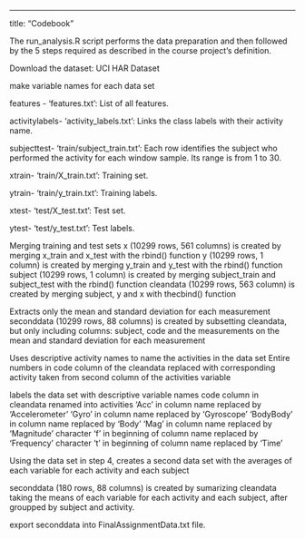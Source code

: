 ---
title: "Codebook"

The run_analysis.R script performs the data preparation and then followed by the 5 steps required as described in the course project’s definition.

Download the dataset: UCI HAR Dataset

make variable names for each data set

features - 'features.txt': List of all features.

activitylabels- 'activity_labels.txt': Links the class labels with their activity name.

subjecttest- 'train/subject_train.txt': Each row identifies the subject who performed the activity for each window sample. Its range is from 1 to 30. 

xtrain- 'train/X_train.txt': Training set.

ytrain- 'train/y_train.txt': Training labels.

xtest- 'test/X_test.txt': Test set.

ytest- 'test/y_test.txt': Test labels.


Merging training and test sets
x (10299 rows, 561 columns) is created by merging x_train and x_test with the rbind() function
y (10299 rows, 1 column) is created by merging y_train and y_test with the rbind() function
subject (10299 rows, 1 column) is created by merging subject_train and subject_test with the rbind() function
cleandata (10299 rows, 563 column) is created by merging subject, y and x with thecbind() function

Extracts only the mean and standard deviation for each measurement
seconddata (10299 rows, 88 columns) is created by subsetting cleandata, but only including columns: subject, code and the measurements on the mean and standard deviation for each measurement

Uses descriptive activity names to name the activities in the data set
Entire numbers in code column of the cleandata replaced with corresponding activity taken from second column of the  activities variable

labels the data set with descriptive variable names
code column in cleandata renamed into activities
'Acc' in column name replaced by 'Accelerometer'
'Gyro' in column name replaced by 'Gyroscope'
'BodyBody' in column name replaced by 'Body'
'Mag' in column name replaced by 'Magnitude'
character 'f' in beginning of column name replaced by 'Frequency'
character 't' in beginning of column name replaced by 'Time'

Using the data set in step 4, creates a second data set with the averages of each variable for each activity and each subject

seconddata (180 rows, 88 columns) is created by sumarizing cleandata taking the means of each variable for each activity and each subject, after groupped by subject and activity.

export seconddata into FinalAssignmentData.txt file.